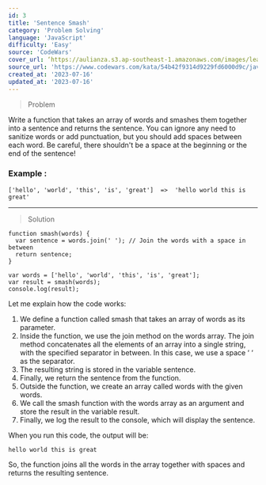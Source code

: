 ```yaml
---
id: 3
title: 'Sentence Smash'
category: 'Problem Solving'
language: 'JavaScript'
difficulty: 'Easy'
source: 'CodeWars'
cover_url: ‘https://aulianza.s3.ap-southeast-1.amazonaws.com/images/learn/learn-problem-solving.png’
source_url: 'https://www.codewars.com/kata/54b42f9314d9229fd6000d9c/javascript'
created_at: '2023-07-16'
updated_at: '2023-07-16'
---
```


> Problem

Write a function that takes an array of words and smashes them together into a sentence and returns the sentence. You can ignore any need to sanitize words or add punctuation, but you should add spaces between each word. Be careful, there shouldn't be a space at the beginning or the end of the sentence!


### Example : 
```
['hello', 'world', 'this', 'is', 'great']  =>  'hello world this is great'
```

---

> Solution


```
function smash(words) {
  var sentence = words.join(' '); // Join the words with a space in between
  return sentence;
}

var words = ['hello', 'world', 'this', 'is', 'great'];
var result = smash(words);
console.log(result);
```


Let me explain how the code works:

1. 	We define a function called smash that takes an array of words as its parameter.
2. 	Inside the function, we use the join method on the words array. The join method concatenates all the elements of an array into a single string, with the specified separator in between. In this case, we use a space ‘ ‘ as the separator.
3. 	The resulting string is stored in the variable sentence.
4. 	Finally, we return the sentence from the function.
5. 	Outside the function, we create an array called words with the given words.
6. 	We call the smash function with the words array as an argument and store the result in the variable result.
7. 	Finally, we log the result to the console, which will display the sentence.


When you run this code, the output will be:


```
hello world this is great
```

So, the function joins all the words in the array together with spaces and returns the resulting sentence.
